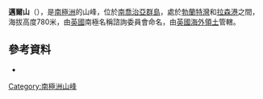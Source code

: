 {{coord|54|49|S|36|2|W|display=title}}

'''邁爾山'''（{{lang-en|Mount Mair}}），是[[南極洲|南極洲]]的山峰，位於[[南喬治亞群島|南喬治亞群島]]，處於[[勃蘭特灣|勃蘭特灣]]和[[拉森港|拉森港]]之間，海拔高度780米，由[[英國|英國]]南極名稱諮詢委員會命名，由[[英國海外領土|英國海外領土]]管轄。

==參考資料==
*{{usgs-gazetteer}}

{{Antarctica-geo-stub}}
[[Category:南極洲山峰|Category:南極洲山峰]]